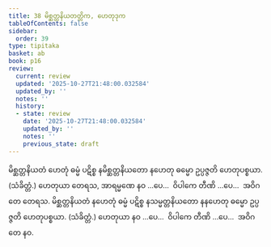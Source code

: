 ```yaml
---
title: 38 မိစ္ဆတ္တနိယတတ္တိက, ဟေတုဒုက
tableOfContents: false
sidebar:
  order: 39
type: tipitaka
basket: ab
book: p16
review:
  current: review
  updated: '2025-10-27T21:48:00.032584'
  updated_by: ''
  notes: ''
  history:
  - state: review
    date: '2025-10-27T21:48:00.032584'
    updated_by: ''
    notes: ''
    previous_state: draft
---
```



<ReviewStatus review={frontmatter.review} showDetails={true} />

<HypothesisAnnotation frontmatter={frontmatter} />

<DynamicBreadcrumb />

<Division number="81" book="p16" e="ch" v="40" p="270">

<Paragraph number="211" book="p16">
မိစ္ဆတ္တနိယတံ ဟေတုံ ဓမ္မံ ပဋိစ္စ နမိစ္ဆတ္တနိယတော နဟေတု ဓမ္မော ဥပ္ပဇ္ဇတိ ဟေတုပစ္စယာ. (သံခိတ္တံ.) ဟေတုယာ တေရသ, အာရမ္မဏေ နဝ …ပေ…  ဝိပါကေ တီဏိ …ပေ…  အဝိဂတေ တေရသ.
</Paragraph>

<Paragraph number="212" book="p16">
မိစ္ဆတ္တနိယတံ နဟေတုံ ဓမ္မံ ပဋိစ္စ နသမ္မတ္တနိယတော နနဟေတု ဓမ္မော ဥပ္ပဇ္ဇတိ ဟေတုပစ္စယာ. (သံခိတ္တံ.) ဟေတုယာ နဝ …ပေ…  ဝိပါကေ တီဏိ …ပေ…  အဝိဂတေ နဝ.
</Paragraph>
</Division>